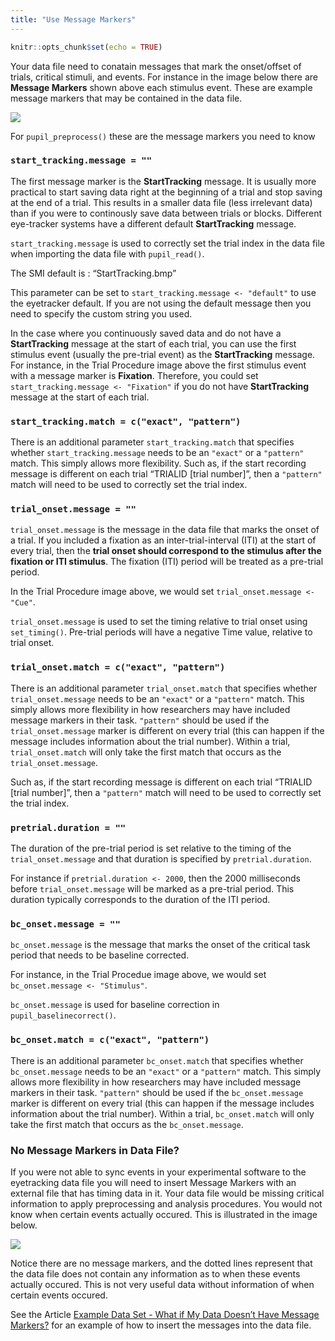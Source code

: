 ```yaml
---
title: "Use Message Markers"
---
```


```r
knitr::opts_chunk$set(echo = TRUE)
```

Your data file need to conatain messages that mark the onset/offset of trials, critical stimuli, and events. For instance in the image below there are **Message Markers** shown above each stimulus event. These are example message markers that may be contained in the data file.

<img src="../reference/figures/message_markers_1.png" align = "center" />

For `pupil_preprocess()` these are the message markers you need to know

### `start_tracking.message = ""`

The first message marker is the **StartTracking** message. It is usually more practical to start saving data right at the beginning of a trial and stop saving at the end of a trial. This results in a smaller data file (less irrelevant data) than if you were to continously save data between trials or blocks. Different eye-tracker systems have a different default **StartTracking** message.

`start_tracking.message` is used to correctly set the trial index in the data file when importing the data file with `pupil_read()`.

The SMI default is : "StartTracking.bmp"

This parameter can be set to `start_tracking.message <- "default"` to use the eyetracker default. If you are not using the default message then you need to specify the custom string you used.

In the case where you continuously saved data and do not have a **StartTracking** message at the start of each trial, you can use the first stimulus event (usually the pre-trial event) as the **StartTracking** message. For instance, in the Trial Procedure image above the first stimulus event with a message marker is **Fixation**. Therefore, you could set `start_tracking.message <- "Fixation"` if you do not have **StartTracking** message at the start of each trial.

### `start_tracking.match = c("exact", "pattern")`

There is an additional parameter `start_tracking.match` that specifies whether `start_tracking.message` needs to be an `"exact"` or a `"pattern"` match. This simply allows more flexibility. Such as, if the start recording message is different on each trial "TRIALID [trial number]", then a `"pattern"` match will need to be used to correctly set the trial index.

### `trial_onset.message = ""`

`trial_onset.message` is the message in the data file that marks the onset of a trial. If you included a fixation as an inter-trial-interval (ITI) at the start of every trial, then the **trial onset should correspond to the stimulus after the fixation or ITI stimulus**. The fixation (ITI) period will be treated as a pre-trial period.

In the Trial Procedure image above, we would set `trial_onset.message <- "Cue"`.

`trial_onset.message` is used to set the timing relative to trial onset using `set_timing()`. Pre-trial periods will have a negative Time value, relative to trial onset. 

### `trial_onset.match = c("exact", "pattern")`

There is an additional parameter `trial_onset.match` that specifies whether `trial_onset.message` needs to be an `"exact"` or a `"pattern"` match. This simply allows more flexibility in how researchers may have included message markers in their task. `"pattern"` should be used if the `trial_onset.message` marker is different on every trial (this can happen if the message includes information about the trial number). Within a trial, `trial_onset.match` will only take the first match that occurs as the `trial_onset.message`. 

Such as, if the start recording message is different on each trial "TRIALID [trial number]", then a `"pattern"` match will need to be used to correctly set the trial index.

### `pretrial.duration = ""`

The duration of the pre-trial period is set relative to the timing of the `trial_onset.message` and that duration is specified by `pretrial.duration`.

For instance if `pretrial.duration <- 2000`, then the 2000 milliseconds before `trial_onset.message` will be marked as a pre-trial period. This duration typically corresponds to the duration of the ITI period.

### `bc_onset.message = ""`

`bc_onset.message` is the message that marks the onset of the critical task period that needs to be baseline corrected.

For instance, in the Trial Procedue image above, we would set `bc_onset.message <- "Stimulus"`.

`bc_onset.message` is used for baseline correction in `pupil_baselinecorrect()`.

### `bc_onset.match = c("exact", "pattern")`

There is an additional parameter `bc_onset.match` that specifies whether `bc_onset.message` needs to be an `"exact"` or a `"pattern"` match. This simply allows more flexibility in how researchers may have included message markers in their task. `"pattern"` should be used if the `bc_onset.message` marker is different on every trial (this can happen if the message includes information about the trial number). Within a trial, `bc_onset.match` will only take the first match that occurs as the `bc_onset.message`. 


### No Message Markers in Data File?

If you were not able to sync events in your experimental software to the eyetracking data file you will need to insert Message Markers with an external file that has timing data in it. Your data file would be missing critical information to apply preprocessing and analysis procedures. You would not know when certain events actually occured. This is illustrated in the image below. 

<img src="../reference/figures/message_markers_2.png" align = "center" />

Notice there are no message markers, and the dotted lines represent that the data file does not contain any information as to when these events actually occured. This is not very useful data without information of when certain events occured.

See the Article [Example Data Set - What if My Data Doesn't Have Message Markers?](https://dr-jt.github.io/pupillometry/articles/example_data_w_out_messages.html) for an example of how to insert the messages into the data file.




